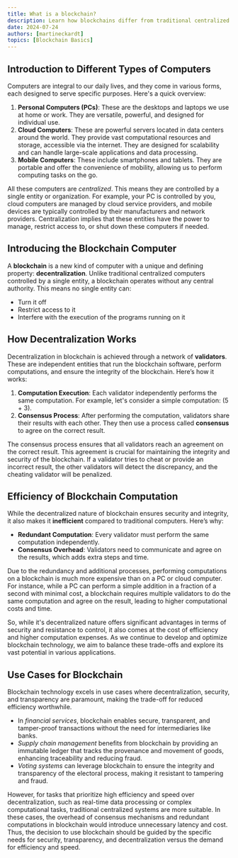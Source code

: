```yaml
---
title: What is a blockchain?
description: Learn how blockchains differ from traditional centralized computers and about their unique property of decentralization. Explore the trade-offs between efficiency and decentralization, and find out which use cases benefit most from blockchain's secure and transparent architecture. Perfect for beginners looking to understand the foundational principles of blockchain and its practical applications.
date: 2024-07-24
authors: [martineckardt]
topics: [Blockchain Basics]
---
```


## Introduction to Different Types of Computers
Computers are integral to our daily lives, and they come in various forms, each designed to serve specific purposes. Here's a quick overview:

1. **Personal Computers (PCs)**: These are the desktops and laptops we use at home or work. They are versatile, powerful, and designed for individual use.
2. **Cloud Computers**: These are powerful servers located in data centers around the world. They provide vast computational resources and storage, accessible via the internet. They are designed for scalability and can handle large-scale applications and data processing.
3. **Mobile Computers**: These include smartphones and tablets. They are portable and offer the convenience of mobility, allowing us to perform computing tasks on the go.

All these computers are *centralized*. This means they are controlled by a single entity or organization. For example, your PC is controlled by you, cloud computers are managed by cloud service providers, and mobile devices are typically controlled by their manufacturers and network providers. Centralization implies that these entities have the power to manage, restrict access to, or shut down these computers if needed.

## Introducing the Blockchain Computer
A **blockchain** is a new kind of computer with a unique and defining property: **decentralization**. Unlike traditional centralized computers controlled by a single entity, a blockchain operates without any central authority. This means no single entity can:

- Turn it off
- Restrict access to it
- Interfere with the execution of the programs running on it

## How Decentralization Works
Decentralization in blockchain is achieved through a network of **validators**. These are independent entities that run the blockchain software, perform computations, and ensure the integrity of the blockchain. Here’s how it works:

1. **Computation Execution**: Each validator independently performs the same computation. For example, let's consider a simple computation: \(5 + 3\).
2. **Consensus Process**: After performing the computation, validators share their results with each other. They then use a process called **consensus** to agree on the correct result.

The consensus process ensures that all validators reach an agreement on the correct result. This agreement is crucial for maintaining the integrity and security of the blockchain. If a validator tries to cheat or provide an incorrect result, the other validators will detect the discrepancy, and the cheating validator will be penalized.

## Efficiency of Blockchain Computation
While the decentralized nature of blockchain ensures security and integrity, it also makes it **inefficient** compared to traditional computers. Here’s why:

- **Redundant Computation**: Every validator must perform the same computation independently.
- **Consensus Overhead**: Validators need to communicate and agree on the results, which adds extra steps and time.

Due to the redundancy and additional processes, performing computations on a blockchain is much more expensive than on a PC or cloud computer. For instance, while a PC can perform a simple addition in a fraction of a second with minimal cost, a blockchain requires multiple validators to do the same computation and agree on the result, leading to higher computational costs and time.

So, while it's decentralized nature offers significant advantages in terms of security and resistance to control, it also comes at the cost of efficiency and higher computation expenses. As we continue to develop and optimize blockchain technology, we aim to balance these trade-offs and explore its vast potential in various applications.

## Use Cases for Blockchain

Blockchain technology excels in use cases where decentralization, security, and transparency are paramount, making the trade-off for reduced efficiency worthwhile. 

-  In *financial services*, blockchain enables secure, transparent, and tamper-proof transactions without the need for intermediaries like banks. 
- *Supply chain management* benefits from blockchain by providing an immutable ledger that tracks the provenance and movement of goods, enhancing traceability and reducing fraud. 
- *Voting systems* can leverage blockchain to ensure the integrity and transparency of the electoral process, making it resistant to tampering and fraud. 

However, for tasks that prioritize high efficiency and speed over decentralization, such as real-time data processing or complex computational tasks, traditional centralized systems are more suitable. In these cases, the overhead of consensus mechanisms and redundant computations in blockchain would introduce unnecessary latency and cost. Thus, the decision to use blockchain should be guided by the specific needs for security, transparency, and decentralization versus the demand for efficiency and speed.